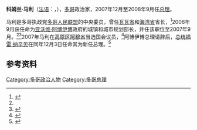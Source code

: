 '''科姆兰·马利'''（[[法语|法语]]：'''{{lang|fr|Komlan Mally}}'''，{{bd|1960年|catIdx=M}}），[[多哥|多哥]]政治家，2007年12月至2008年9月任[[多哥总理|总理]]。

马利是多哥执政党[[多哥人民联盟|多哥人民联盟]]的中央委员，曾任[[瓦瓦省|瓦瓦省]]和[[海湾省|海湾省]]省长，<ref name=Barre>{{cite web|url=http://www.republicoftogo.com/central.php?o=1&s=0&d=3&i=1327|script-title=fr:"Komlan Mally à la barre"|publisher=Republicoftogo.com|date=2007年12月3日|accessdate=2007-12-04}}{{dead link|date=2018年1月 |bot=InternetArchiveBot |fix-attempted=yes }}</ref>2006年9月获任命为[[亚沃维·阿博伊博|亚沃维·阿博伊博]]政府的城镇和城市规划部长，并任该职位至2007年9月。<ref name=Barre/><ref name=Nomme>{{cite web|url=http://www.afriquenligne.fr/actualites/politique/togo%3a-komla-mally-nomme-premier-ministre-2007120312652/|script-title=fr:"Togo: Komla Mally nommé Premier ministre"|publisher={{lang|fr|Panapress (afriquenligne.fr)}}|date=2007年12月3日|accessdate=2007-12-04|archive-date=2012-08-01|archive-url=https://archive.is/20120801221521/http://www.afriquenligne.fr/actualites/politique/togo:-komla-mally-nomme-premier-ministre-2007120312652/|dead-url=yes}}</ref>2007年马利在[[高原区_(多哥)|高原区]][[阿穆省|阿穆省]]当选国会议员，<ref name=Results>{{cite web|url=http://www.cenitogo.tg/resultats/Resultats_definitifs_des_elections_legislatives_du_14_octobre_2007_%20proclames_par_la_Cour_Constitutionnelle.do.pdf|title=选举最终结果|date=2007年10月30日|accessdate=2007-12-04|deadurl=yes|archiveurl=https://web.archive.org/web/20071129155756/http://www.cenitogo.tg/resultats/Resultats_definitifs_des_elections_legislatives_du_14_octobre_2007_%20proclames_par_la_Cour_Constitutionnelle.do.pdf|archivedate=2007年11月29日}}</ref>阿博伊博总理请辞后，[[多哥总统|总统]][[福雷·纳辛贝|福雷·纳辛贝]]在同年12月3日任命其为新任总理。<ref>{{cite web|url=http://news.xinhuanet.com/newscenter/2007-12/04/content_7194803.htm|title=多哥总统任命科姆兰·马利为新总理|date=2007年12月4日|author=李本忠|publisher=新华网|accessdate=2007-12-04|archive-date=2007-12-06|archive-url=https://web.archive.org/web/20071206161415/http://news.xinhuanet.com/newscenter/2007-12/04/content_7194803.htm|dead-url=no}}</ref>

==参考资料==
{{reflist}}

{{start box}}
{{succession box|[[亚沃维·阿博伊博|亚沃维·阿博伊博]]|现任|[[多哥总理|多哥总理]]|2007年－}}
{{end box}}

{{DEFAULTSORT:Mally, Komlan}}
[[Category:多哥政治人物|Category:多哥政治人物]]
[[Category:多哥总理|Category:多哥总理]]

{{非洲政治人物小作品}}